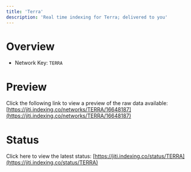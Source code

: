 ```yaml
---
title: 'Terra'
description: 'Real time indexing for Terra; delivered to you'
---
```


# Overview
- Network Key: `TERRA`

# Preview
Click the following link to view a preview of the raw data available: [https://jiti.indexing.co/networks/TERRA/16648187](https://jiti.indexing.co/networks/TERRA/16648187)

# Status
Click here to view the latest status: [https://jiti.indexing.co/status/TERRA](https://jiti.indexing.co/status/TERRA)
